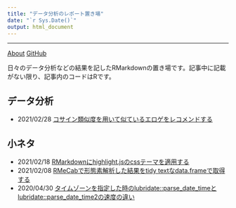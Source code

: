 ---
title: "データ分析のレポート置き場"
date: "`r Sys.Date()`"
output: html_document
---

---

[About](./about.html) [GitHub](https://github.com/suzuna)

日々のデータ分析などの結果を記したRMarkdownの置き場です。記事中に記載がない限り、記事内のコードはRです。

## データ分析
- 2021/02/28 [コサイン類似度を用いて似ているエロゲをレコメンドする](./eroge_similarity.html)

## 小ネタ
- 2021/02/18 [RMarkdownにhighlight.jsのcssテーマを適用する](./rmarkdown_highlightjs_css.html)
- 2021/02/08 [RMeCabで形態素解析した結果をtidy textなdata.frameで取得する](./rmecab_tidy_text_result.html)
- 2020/04/30 [タイムゾーンを指定した時のlubridate::parse_date_timeとlubridate::parse_date_time2の速度の違い](./parse_date_time.html)
